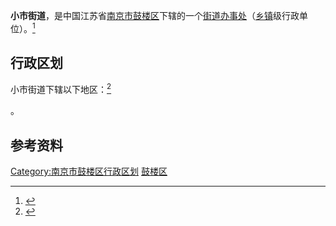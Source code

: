 {{中国乡级行政区|32/01/06/013/000}}

'''小市街道'''，是中国江苏省[[南京市|南京市]][[鼓楼区_(南京)|鼓楼区]]下辖的一个[[街道办事处|街道办事处]]（[[乡镇|乡镇]]级行政单位）。<ref>{{PRC admin/ref sgc|{{PRC admin/parent|32/01/07/006/000}}}}</ref>

== 行政区划 ==

小市街道下辖以下地区：<ref>{{PRC admin/ref sgc|32/01/07/006/000}}</ref>

{{PRC admin/children|32/01/07/006/000}}。

== 参考资料 ==

{{reflist}}

{{行政区划小作品}}

{{南京市鼓楼区行政区划}}

[[Category:南京市鼓楼区行政区划|Category:南京市鼓楼区行政区划]]
[[Category:南京市街道|鼓楼区]]